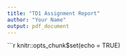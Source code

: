 ```yaml
---
title: "TD1 Assignment Report"
author: "Your Name"
output: pdf_document
---
```


```r
knitr::opts_chunk$set(echo = TRUE)
